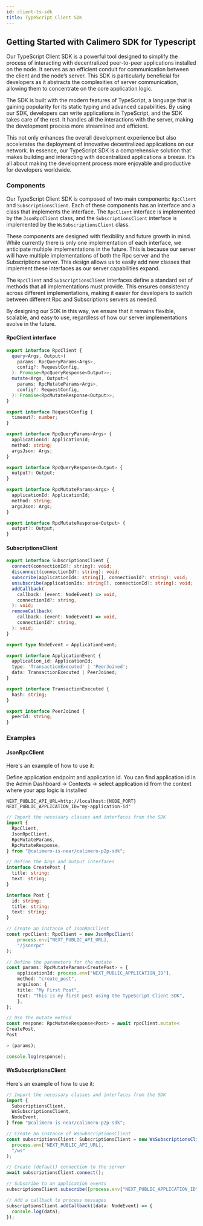 ```yaml
---
id: client-ts-sdk
title: TypeScript Client SDK
---
```


## Getting Started with Calimero SDK for Typescript

Our TypeScript Client SDK is a powerful tool designed to simplify the process of
interacting with decentralized peer-to-peer applications installed on the node.
It serves as an efficient conduit for communication between the client and the
node’s server. This SDK is particularly beneficial for developers as it
abstracts the complexities of server communication, allowing them to concentrate
on the core application logic.

The SDK is built with the modern features of TypeScript, a language that is
gaining popularity for its static typing and advanced capabilities. By using our
SDK, developers can write applications in TypeScript, and the SDK takes care of
the rest. It handles all the interactions with the server, making the
development process more streamlined and efficient.

This not only enhances the overall development experience but also accelerates
the deployment of innovative decentralized applications on our network. In
essence, our TypeScript SDK is a comprehensive solution that makes building and
interacting with decentralized applications a breeze. It’s all about making the
development process more enjoyable and productive for developers worldwide.

### Components

Our TypeScript Client SDK is composed of two main components: `RpcClient` and
`SubscriptionsClient`. Each of these components has an interface and a class
that implements the interface. The `RpcClient` interface is implemented by the
`JsonRpcClient` class, and the `SubscriptionsClient` interface is implemented by
the `WsSubscriptionsClient` class.

These components are designed with flexibility and future growth in mind. While
currently there is only one implementation of each interface, we anticipate
multiple implementations in the future. This is because our server will have
multiple implementations of both the Rpc server and the Subscriptions server.
This design allows us to easily add new classes that implement these interfaces
as our server capabilities expand.

The `RpcClient` and `SubscriptionsClient` interfaces define a standard set of
methods that all implementations must provide. This ensures consistency across
different implementations, making it easier for developers to switch between
different Rpc and Subscriptions servers as needed.

By designing our SDK in this way, we ensure that it remains flexible, scalable,
and easy to use, regardless of how our server implementations evolve in the
future.

#### RpcClient interface

```typescript
export interface RpcClient {
  query<Args, Output>(
    params: RpcQueryParams<Args>,
    config?: RequestConfig,
  ): Promise<RpcQueryResponse<Output>>;
  mutate<Args, Output>(
    params: RpcMutateParams<Args>,
    config?: RequestConfig,
  ): Promise<RpcMutateResponse<Output>>;
}

export interface RequestConfig {
  timeout?: number;
}

export interface RpcQueryParams<Args> {
  applicationId: ApplicationId;
  method: string;
  argsJson: Args;
}

export interface RpcQueryResponse<Output> {
  output?: Output;
}

export interface RpcMutateParams<Args> {
  applicationId: ApplicationId;
  method: string;
  argsJson: Args;
}

export interface RpcMutateResponse<Output> {
  output?: Output;
}
```

#### SubscriptionsClient

```typescript
export interface SubscriptionsClient {
  connect(connectionId?: string): void;
  disconnect(connectionId?: string): void;
  subscribe(applicationIds: string[], connectionId?: string): void;
  unsubscribe(applicationIds: string[], connectionId?: string): void;
  addCallback(
    callback: (event: NodeEvent) => void,
    connectionId?: string,
  ): void;
  removeCallback(
    callback: (event: NodeEvent) => void,
    connectionId?: string,
  ): void;
}

export type NodeEvent = ApplicationEvent;

export interface ApplicationEvent {
  application_id: ApplicationId;
  type: 'TransactionExecuted' | 'PeerJoined';
  data: TransactionExecuted | PeerJoined;
}

export interface TransactionExecuted {
  hash: string;
}

export interface PeerJoined {
  peerId: string;
}
```

### Examples

#### JsonRpcClient

Here's an example of how to use it:

Define application endpoint and application id. You can find application id in
the Admin Dashboard -> Contexts -> select application id from the context where
your app logic is installed

```
NEXT_PUBLIC_API_URL=http://localhost:{NODE_PORT}
NEXT_PUBLIC_APPLICATION_ID="my-application-id"
```

```typescript
// Import the necessary classes and interfaces from the SDK
import {
  RpcClient,
  JsonRpcClient,
  RpcMutateParams,
  RpcMutateResponse,
} from "@calimero-is-near/calimero-p2p-sdk";

// Define the Args and Output interfaces
interface CreatePost {
  title: string;
  text: string;
}

interface Post {
  id: string;
  title: string;
  text: string;
}

// Create an instance of JsonRpcClient
const rpcClient: RpcClient = new JsonRpcClient(
    process.env["NEXT_PUBLIC_API_URL],
    "/jsonrpc"
);

// Define the parameters for the mutate
const params: RpcMutateParams<CreatePost> = {
    applicationId: process.env["NEXT_PUBLIC_APPLICATION_ID"],
    method: "create_post",
    argsJson: {
    title: "My First Post",
    text: "This is my first post using the TypeScript Client SDK",
    },
};

// Use the mutate method
const respone: RpcMutateResponse<Post> = await rpcClient.mutate<
CreatePost,
Post

> (params);

console.log(response);

```

#### WsSubscriptionsClient

Here's an example of how to use it:

```typescript
// Import the necessary classes and interfaces from the SDK
import {
  SubscriptionsClient,
  WsSubscriptionsClient,
  NodeEvent,
} from "@calimero-is-near/calimero-p2p-sdk";

// Create an instance of WsSubscriptionsClient
const subscriptionsClient: SubscriptionsClient = new WsSubscriptionsClient(
  process.env["NEXT_PUBLIC_API_URL],
  "/ws"
);

// Create (default) connection to the server
await subscriptionsClient.connect();

// Subscribe to an application events
subscriptionsClient.subscribe([process.env["NEXT_PUBLIC_APPLICATION_ID"]]);

// Add a callback to process messages
subscriptionsClient.addCallback((data: NodeEvent) => {
  console.log(data);
});
```
